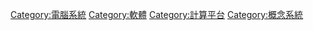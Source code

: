 [[Category:電腦系統|Category:電腦系統]]
[[Category:軟體|Category:軟體]]
[[Category:計算平台|Category:計算平台]]
[[Category:概念系統|Category:概念系統]]